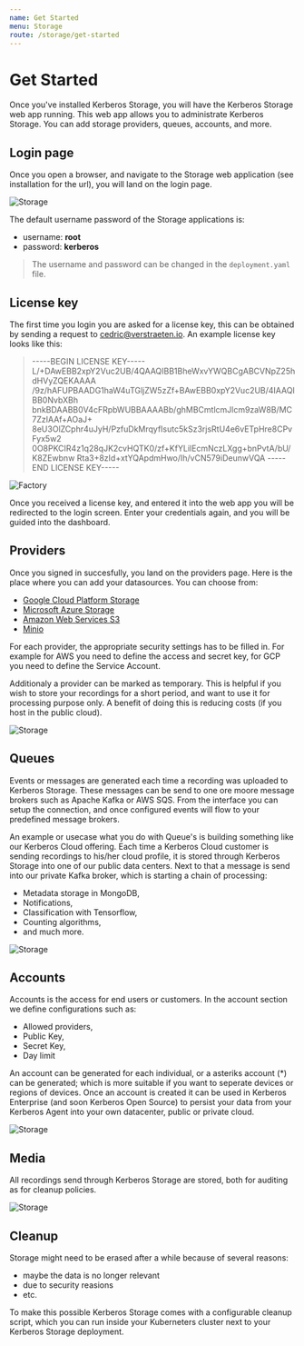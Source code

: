 ```yaml
---
name: Get Started
menu: Storage
route: /storage/get-started
---
```


# Get Started

Once you've installed Kerberos Storage, you will have the Kerberos Storage web app running. This web app allows you to administrate Kerberos Storage. You can add storage providers, queues, accounts, and more. 

## Login page

Once you open a browser, and navigate to the Storage web application (see installation for the url), you will land on the login page.

![Storage](../../public/images/factory/kerberos-factory-loginpage-small.png)

The default username password of the Storage applications is:

- username: **root**
- password: **kerberos**

> The username and password can be changed in the `deployment.yaml` file.

## License key

The first time you login you are asked for a license key, this can be obtained by sending a request to cedric@verstraeten.io. An example license key looks like this:

> -----BEGIN LICENSE KEY-----
L/+DAwEBB2xpY2Vuc2UB/4QAAQIBB1BheWxvYWQBCgABCVNpZ25hdHVyZQEKAAAA
/9z/hAFUPBAADG1haW4uTGljZW5zZf+BAwEBB0xpY2Vuc2UB/4IAAQIBB0NvbXBh
bnkBDAABB0V4cFRpbWUBBAAAABb/ghMBCmtlcmJlcm9zaW8B/MC7ZzIAAf+AOaJ+
8eU3OlZCphr4uJyH/PzfuDkMrqyfIsutc5kSz3rjsRtU4e6vETpHre8CPvFyx5w2
0O8PKCIR4z1q28qJK2cvHQTK0/zf+KfYLilEcmNczLXgg+bnPvtA/bU/K8ZEwbnw
Rta3+8zId+xtYQApdmHwo/Ih/vCN579iDeunwVQA
-----END LICENSE KEY-----

![Factory](../../public/images/factory/kerberos-factory-licensekey.png)

Once you received a license key, and entered it into the web app you will be redirected to the login screen. Enter your credentials again, and you will be guided into the dashboard.


## Providers

Once you signed in succesfully, you land on the providers page. Here is the place where you can add your datasources. You can choose from:

  - [Google Cloud Platform Storage](https://cloud.google.com/storage)
  - [Microsoft Azure Storage](https://azure.microsoft.com/en-us/services/storage/)
  - [Amazon Web Services S3](https://aws.amazon.com/s3/)
  - [Minio](https://min.io/)

For each provider, the appropriate security settings has to be filled in. For example for AWS you need to define the access and secret key, for GCP you need to define the Service Account.

Additionaly a provider can be marked as temporary. This is helpful if you wish to store your recordings for a short period, and want to use it for processing purpose only. A benefit of doing this is reducing costs (if you host in the public cloud).

![Storage](../../public/images/kerberos-storage-providers.png)

## Queues

Events or messages are generated each time a recording was uploaded to Kerberos Storage. These messages can be send to one ore moore message brokers such as Apache Kafka or AWS SQS. From the interface you can setup the connection, and once configured events will flow to your predefined message brokers.

An example or usecase what you do with Queue's is building something like our Kerberos Cloud offering. Each time a Kerberos Cloud customer is sending recordings to his/her cloud profile, it is stored through Kerberos Storage into one of our public data centers. Next to that a message is send into our private Kafka broker, which is starting a chain of processing:

  - Metadata storage in MongoDB,
  - Notifications,
  - Classification with Tensorflow,
  - Counting algorithms,
  - and much more.

![Storage](../../public/images/kerberos-storage-queues.png)

## Accounts

Accounts is the access for end users or customers. In the account section we define configurations such as:
  - Allowed providers,
  - Public Key,
  - Secret Key,
  - Day limit

An account can be generated for each individual, or a asteriks account (*) can be generated; which is more suitable if you want to seperate devices or regions of devices.
Once an account is created it can be used in Kerberos Enterprise (and soon Kerberos Open Source) to persist your data from your Kerberos Agent into your own datacenter, public or private cloud.

![Storage](../../public/images/kerberos-storage-accounts.png)

## Media

All recordings send through Kerberos Storage are stored, both for auditing as for cleanup policies.

![Storage](../../public/images/kerberos-storage-media.png)

## Cleanup

Storage might need to be erased after a while because of several reasons:

- maybe the data is no longer relevant
- due to security reasions
- etc.

To make this possible Kerberos Storage comes with a configurable cleanup script, which you can run inside your Kuberneters cluster next to your Kerberos Storage deployment.
